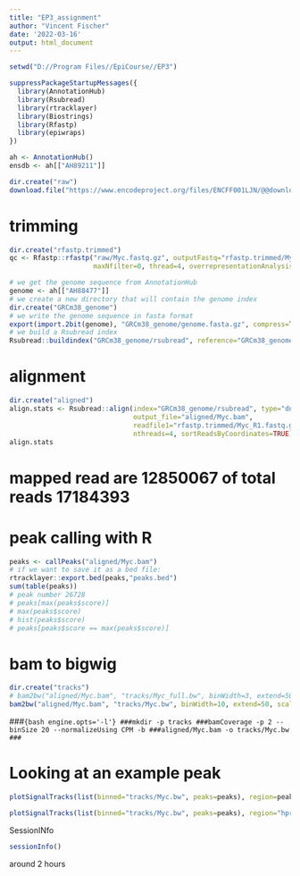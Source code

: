 ---
title: "EP3_assignment"
author: "Vincent Fischer"
date: '2022-03-16'
output: html_document
---

```{r, }
setwd("D://Program Files//EpiCourse//EP3")

suppressPackageStartupMessages({
  library(AnnotationHub)
  library(Rsubread)
  library(rtracklayer)
  library(Biostrings)
  library(Rfastp)
  library(epiwraps)
})

ah <- AnnotationHub()
ensdb <- ah[["AH89211"]]
```

```{r, }
dir.create("raw")
download.file("https://www.encodeproject.org/files/ENCFF001LJN/@@download/ENCFF001LJN.fastq.gz", dest="raw/Myc.fastq.gz")


```
# trimming
```{r, }
dir.create("rfastp.trimmed")
qc <- Rfastp::rfastp("raw/Myc.fastq.gz", outputFastq="rfastp.trimmed/Myc", 
                     maxNfilter=0, thread=4, overrepresentationAnalysis=TRUE)
```


```{r, }
# we get the genome sequence from AnnotationHub
genome <- ah[["AH88477"]]
# we create a new directory that will contain the genome index
dir.create("GRCm38_genome")
# we write the genome sequence in fasta format
export(import.2bit(genome), "GRCm38_genome/genome.fasta.gz", compress=TRUE)
# we build a Rsubread index
Rsubread::buildindex("GRCm38_genome/rsubread", reference="GRCm38_genome/genome.fasta.gz")
```
# alignment
```{r, }
dir.create("aligned")
align.stats <- Rsubread::align(index="GRCm38_genome/rsubread", type="dna",
                               output_file="aligned/Myc.bam",
                               readfile1="rfastp.trimmed/Myc_R1.fastq.gz", 
                               nthreads=4, sortReadsByCoordinates=TRUE)
align.stats
```
# mapped read are 12850067 of total reads 17184393
# peak calling with R
```{r}
peaks <- callPeaks("aligned/Myc.bam")
# if we want to save it as a bed file:
rtracklayer::export.bed(peaks,"peaks.bed")
sum(table(peaks))
# peak number 26728
# peaks[max(peaks$score)]
# max(peaks$score)
# hist(peaks$score)
# peaks[peaks$score == max(peaks$score)]
```
# bam to bigwig
```{r}
dir.create("tracks")
# bam2bw("aligned/Myc.bam", "tracks/Myc_full.bw", binWidth=3, extend=50, scaling=TRUE)
bam2bw("aligned/Myc.bam", "tracks/Myc.bw", binWidth=10, extend=50, scaling=TRUE)
```


###```{bash engine.opts='-l'}
###mkdir -p tracks
###bamCoverage -p 2 --binSize 20 --normalizeUsing CPM -b ###aligned/Myc.bam -o tracks/Myc.bw
###```

# Looking at an example peak
```{r coverage of any random peak, peak 42}
plotSignalTracks(list(binned="tracks/Myc.bw", peaks=peaks), region=peaks[42], extend=5000)
```

```{r peak for specific genes}
plotSignalTracks(list(binned="tracks/Myc.bw", peaks=peaks), region="hprt", ensdb = ensdb, extend=1000)
```

SessionINfo
```{r}
sessionInfo()
```
around 2 hours

